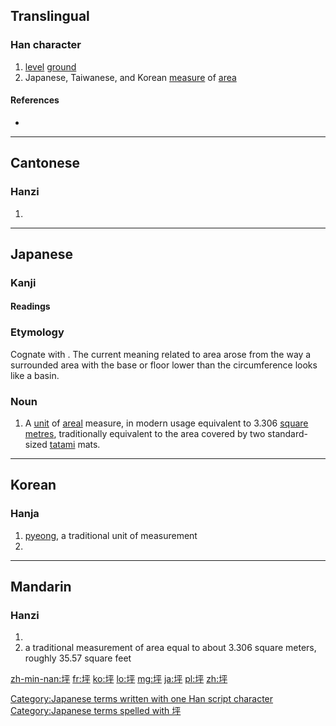 ==Translingual==

===Han character===
{{Han char|rn=32|rad=土|as=05|sn=8|four=4114<sub>9</sub>|canj=土一火十 (GMFJ)|ids=⿰[[土]][[平]]}}

# [[level]] [[ground]]
# Japanese, Taiwanese, and Korean [[measure]] of [[area]]

====References====
* {{Han ref|kx=0226.220|dkj=04976|dj=0461.340|hdz=10430.090|uh=576A|ud=22378|bh=A957|bd=43351}}

----

==Cantonese==

===Hanzi===
{{yue-hanzi|jyut=[[ping4]]|y=ping4}}

# {{defn|lang=yue|sort=土05}}

----

==Japanese==

===Kanji===
{{ja-kanji|grade=c|rs=土05}}

====Readings====
{{ja-readings
|on=[[へい]] ([[hei]]), [[ひょう]] ([[hyō]])
|kun=[[つぼ]] ([[tsubo]])
}}

===Etymology===
Cognate with {{term|壺|tr=tsubo, "a basin"|lang=ja}}.  The current meaning related to area arose from the way a surrounded area with the base or floor lower than the circumference looks like a basin.

===Noun===
{{ja-noun|k|hira=つぼ|rom=tsubo}}

# A [[unit]] of [[areal]] measure, in modern usage equivalent to 3.306 [[square metre]]s, traditionally equivalent to the area covered by two standard-sized [[tatami]] mats.

[[Category:Japanese terms written with one Han script character]]
[[Category:Japanese terms spelled with 坪]]
----

==Korean==

===Hanja===
{{ko-hanja|hangeul=평|rv=[[pyeong]]|mr=[[p'yŏng]]}}

# [[pyeong]], a traditional unit of measurement
# {{defn|lang=ko|sort=土05}}

----

==Mandarin==

===Hanzi===
{{cmn-hanzi|pin=[[píng]] ([[ping2]])|wg=p'ing<sup>2</sup>}}

# {{defn|lang=cmn|sort=土05}}
# a traditional measurement of area equal to about 3.306 square meters, roughly 35.57 square feet

[[zh-min-nan:坪]]
[[fr:坪]]
[[ko:坪]]
[[lo:坪]]
[[mg:坪]]
[[ja:坪]]
[[pl:坪]]
[[zh:坪]]